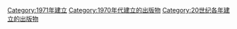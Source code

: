 {{Cat topic in year| topic=建立的出版物| year=1971}}

[[Category:1971年建立|Category:1971年建立]]
[[Category:1970年代建立的出版物|Category:1970年代建立的出版物]]
[[Category:20世纪各年建立的出版物|Category:20世纪各年建立的出版物]]